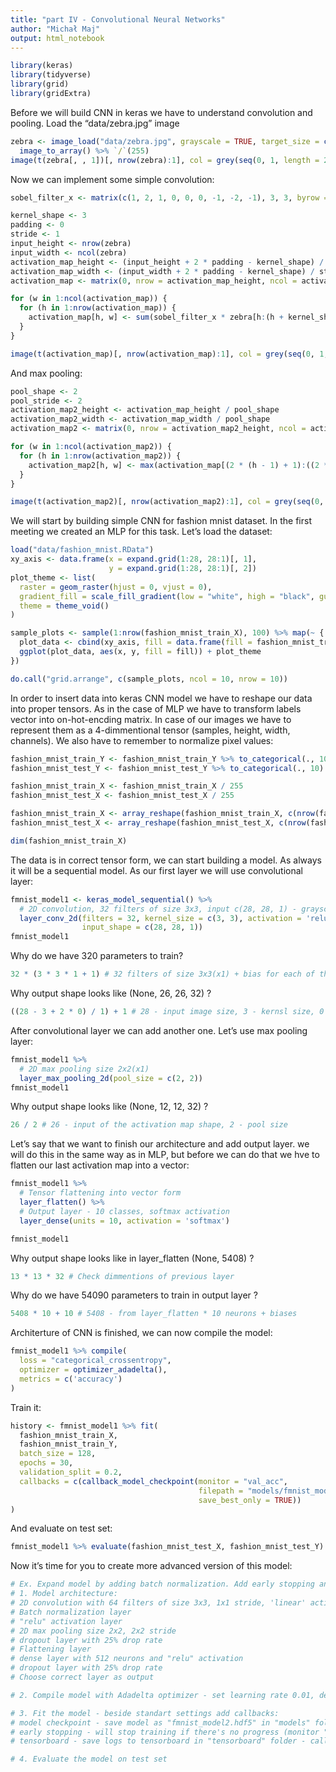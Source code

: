 ```yaml
---
title: "part IV - Convolutional Neural Networks"
author: "Michał Maj"
output: html_notebook
---
```


```r
library(keras)
library(tidyverse)
library(grid)
library(gridExtra)
```

Before we will build CNN in keras we have to understand convolution and pooling. Load the "data/zebra.jpg" image

```r
zebra <- image_load("data/zebra.jpg", grayscale = TRUE, target_size = c(200, 300)) %>%
  image_to_array() %>% `/`(255)
image(t(zebra[, , 1])[, nrow(zebra):1], col = grey(seq(0, 1, length = 256)), axes = F)
```

Now we can implement some simple convolution:

```r
sobel_filter_x <- matrix(c(1, 2, 1, 0, 0, 0, -1, -2, -1), 3, 3, byrow = FALSE)

kernel_shape <- 3
padding <- 0
stride <- 1
input_height <- nrow(zebra)
input_width <- ncol(zebra)
activation_map_height <- (input_height + 2 * padding - kernel_shape) / stride + 1
activation_map_width <- (input_width + 2 * padding - kernel_shape) / stride + 1
activation_map <- matrix(0, nrow = activation_map_height, ncol = activation_map_width)

for (w in 1:ncol(activation_map)) {
  for (h in 1:nrow(activation_map)) {
    activation_map[h, w] <- sum(sobel_filter_x * zebra[h:(h + kernel_shape - 1), w:(w + kernel_shape - 1), 1])
  }
}

image(t(activation_map)[, nrow(activation_map):1], col = grey(seq(0, 1, length = 256)), axes = F)
```

And max pooling:

```r
pool_shape <- 2
pool_stride <- 2
activation_map2_height <- activation_map_height / pool_shape
activation_map2_width <- activation_map_width / pool_shape
activation_map2 <- matrix(0, nrow = activation_map2_height, ncol = activation_map2_width)

for (w in 1:ncol(activation_map2)) {
  for (h in 1:nrow(activation_map2)) {
    activation_map2[h, w] <- max(activation_map[(2 * (h - 1) + 1):((2 * (h - 1) + 1) + pool_shape - 1), (2 * (w - 1) + 1):((2 * (w - 1) + 1) + pool_shape - 1)])
  }
}

image(t(activation_map2)[, nrow(activation_map2):1], col = grey(seq(0, 1, length = 256)), axes = F)
```

We will start by building simple CNN for fashion mnist dataset. In the first meeting we created an MLP for this task. Let's load the dataset:

```r
load("data/fashion_mnist.RData")
xy_axis <- data.frame(x = expand.grid(1:28, 28:1)[, 1],
                      y = expand.grid(1:28, 28:1)[, 2])
plot_theme <- list(
  raster = geom_raster(hjust = 0, vjust = 0),
  gradient_fill = scale_fill_gradient(low = "white", high = "black", guide = FALSE),
  theme = theme_void()
)

sample_plots <- sample(1:nrow(fashion_mnist_train_X), 100) %>% map(~ {
  plot_data <- cbind(xy_axis, fill = data.frame(fill = fashion_mnist_train_X[.x, ]))
  ggplot(plot_data, aes(x, y, fill = fill)) + plot_theme
})

do.call("grid.arrange", c(sample_plots, ncol = 10, nrow = 10))
```

In order to insert data into keras CNN model we have to reshape our data into proper tensors. As in the case of MLP we have to transform labels vector into on-hot-encding matrix. In case of our images we have to represent them as a 4-dimmentional tensor (samples, height, width, channels). We also have to remember to normalize pixel values:

```r
fashion_mnist_train_Y <- fashion_mnist_train_Y %>% to_categorical(., 10)
fashion_mnist_test_Y <- fashion_mnist_test_Y %>% to_categorical(., 10)

fashion_mnist_train_X <- fashion_mnist_train_X / 255
fashion_mnist_test_X <- fashion_mnist_test_X / 255

fashion_mnist_train_X <- array_reshape(fashion_mnist_train_X, c(nrow(fashion_mnist_train_X), 28, 28, 1))
fashion_mnist_test_X <- array_reshape(fashion_mnist_test_X, c(nrow(fashion_mnist_test_X), 28, 28, 1))

dim(fashion_mnist_train_X)
```

The data is in correct tensor form, we can start building a model. As always it will be a sequential model. As our first layer we will use convolutional layer:

```r
fmnist_model1 <- keras_model_sequential() %>%
  # 2D convolution, 32 filters of size 3x3, input c(28, 28, 1) - grayscale
  layer_conv_2d(filters = 32, kernel_size = c(3, 3), activation = 'relu',
                input_shape = c(28, 28, 1))
fmnist_model1
```

Why do we have 320 parameters to train?

```r
32 * (3 * 3 * 1 + 1) # 32 filters of size 3x3(x1) + bias for each of them
```

Why output shape looks like (None, 26, 26, 32) ? 

```r
((28 - 3 + 2 * 0) / 1) + 1 # 28 - input image size, 3 - kernsl size, 0 - padding, 1 - stride
```

After convolutional layer we can add another one. Let's use max pooling layer:

```r
fmnist_model1 %>%
  # 2D max pooling size 2x2(x1)
  layer_max_pooling_2d(pool_size = c(2, 2))
fmnist_model1
```

Why output shape looks like (None, 12, 12, 32) ?

```r
26 / 2 # 26 - input of the activation map shape, 2 - pool size
```

Let's say that we want to finish our architecture and add output layer. we will do this in the same way as in MLP, but before we can do that we hve to flatten our last activation map into a vector:

```r
fmnist_model1 %>%
  # Tensor flattening into vector form
  layer_flatten() %>%
  # Output layer - 10 classes, softmax activation
  layer_dense(units = 10, activation = 'softmax')

fmnist_model1
```

Why output shape looks like in layer_flatten (None, 5408) ?

```r
13 * 13 * 32 # Check dimmentions of previous layer
```

Why do we have 54090 parameters to train in output layer ?

```r
5408 * 10 + 10 # 5408 - from layer_flatten * 10 neurons + biases
```

Architerture of CNN is finished, we can now compile the model:

```r
fmnist_model1 %>% compile(
  loss = "categorical_crossentropy",
  optimizer = optimizer_adadelta(),
  metrics = c('accuracy')
)
```

Train it:

```r
history <- fmnist_model1 %>% fit(
  fashion_mnist_train_X,
  fashion_mnist_train_Y,
  batch_size = 128,
  epochs = 30,
  validation_split = 0.2,
  callbacks = c(callback_model_checkpoint(monitor = "val_acc",
                                          filepath = "models/fmnist_model1.hdf5",
                                          save_best_only = TRUE))
) 
```

And evaluate on test set:

```r
fmnist_model1 %>% evaluate(fashion_mnist_test_X, fashion_mnist_test_Y)
```

Now it's time for you to create more advanced version of this model:

```r
# Ex. Expand model by adding batch normalization. Add early stopping and Tensorboard callbacks.
# 1. Model architecture:
# 2D convolution with 64 filters of size 3x3, 1x1 stride, 'linear' activation, "same" padding
# Batch normalization layer
# "relu" activation layer
# 2D max pooling size 2x2, 2x2 stride
# dropout layer with 25% drop rate
# Flattening layer
# dense layer with 512 neurons and "relu" activation
# dropout layer with 25% drop rate
# Choose correct layer as output

# 2. Compile model with Adadelta optimizer - set learning rate 0.01, decay = 1e-6.

# 3. Fit the model - beside standart settings add callbacks:
# model checkpoint - save model as "fmnist_model2.hdf5" in "models" folder
# early stopping - will stop training if there's no progress (monitor "val_accuracy" and don't wait more than 5 epochs)
# tensorboard - save logs to tensorboard in "tensorboard" folder - callback_tensorboard

# 4. Evaluate the model on test set
```

